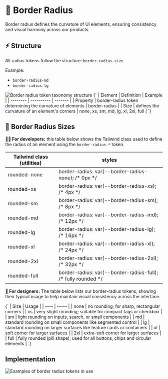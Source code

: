 
<Meta title="Foundations/Border/Radius" of={BorderRadius} />

# 🔲 Border Radius

Border radius defines the curvature of UI elements, ensuring consistency and visual harmony across our products.

## ⚡ Structure

All radius tokens follow the structure: `border-radius-size`

Example:

- `border-radius-md`
- `border-radius-lg`

<img src={borderRadiusTaxonomy} alt="Border radius token taxonomy structure" />

<Markdown>
  {`
| Element  | Definition | Example |
| -------- | ---------- | ------- |
| Property | border-radius token determining the curvature of elements | border-radius |
| Size     | defines the curvature of an element's corners | none, xs, sm, md, lg, xl, 2xl, full |
`}
</Markdown>

## 📏 Border Radius Sizes

<Canvas></Canvas>

**👨‍💻 For developers:** this table below shows the Tailwind class used to define
the radius of an element using the `border-radius-*` token.

<div className="my-24 overflow-hidden rounded-lg">
  <table className="w-full">
    <thead>
      <tr className="border-b border-muted bg-muted">
        <th className="p-12 text-left text-on-accent body-3">
          Tailwind class (utilities)
        </th>
        <th className="p-12 text-left text-on-accent body-3">styles</th>
      </tr>
    </thead>
    <tbody className="bg-canvas">
      <tr className="border-b border-muted">
        <td className="p-12 body-4">rounded-none</td>
        <td className="p-12 text-muted body-4">
          border-radius: var(--border-radius-none); /* 0px */
        </td>
      </tr>
      <tr className="border-b border-muted">
        <td className="p-12 body-4">rounded-xs</td>
        <td className="p-12 text-muted body-4">
          border-radius: var(--border-radius-xs); /* 4px */
        </td>
      </tr>
      <tr className="border-b border-muted">
        <td className="p-12 body-4">rounded-sm</td>
        <td className="p-12 text-muted body-4">
          border-radius: var(--border-radius-sm); /* 8px */
        </td>
      </tr>
      <tr className="border-b border-muted">
        <td className="p-12 body-4">rounded-md</td>
        <td className="p-12 text-muted body-4">
          border-radius: var(--border-radius-md); /* 12px */
        </td>
      </tr>
      <tr className="border-b border-muted">
        <td className="p-12 body-4">rounded-lg</td>
        <td className="p-12 text-muted body-4">
          border-radius: var(--border-radius-lg); /* 16px */
        </td>
      </tr>
      <tr className="border-b border-muted">
        <td className="p-12 body-4">rounded-xl</td>
        <td className="p-12 text-muted body-4">
          border-radius: var(--border-radius-xl); /* 24px */
        </td>
      </tr>
      <tr className="border-b border-muted">
        <td className="p-12 body-4">rounded-2xl</td>
        <td className="p-12 text-muted body-4">
          border-radius: var(--border-radius-2xl); /* 32px */
        </td>
      </tr>
      <tr>
        <td className="p-12 body-4">rounded-full</td>
        <td className="p-12 text-muted body-4">
          border-radius: var(--border-radius-full); /* fully rounded */
        </td>
      </tr>
    </tbody>
  </table>
</div>

**🎨 For designers:** The table below lists our border-radius tokens, showing their typical usage to help maintain visual consistency across the interface.

<Markdown>
  {`
| Size | Usage |
| ---- | ----- |
| none | no rounding; for sharp, rectangular corners |
| xs   | very slight rounding; suitable for compact tags or checkbox |
| sm   | light rounding on inputs, search, or small components |
| md   | standard rounding on small components like segmented control |
| lg   | standard rounding on larger surfaces like feature cards or containers |
| xl   | soft corner for larger surfaces |
| 2xl  | extra-soft corner for larger surfaces |
| full | fully rounded (pill shape); used for all buttons, chips and circular elements |
`}
</Markdown>

## Implementation

<img src={radiusExample} alt="Examples of border radius tokens in use" />
